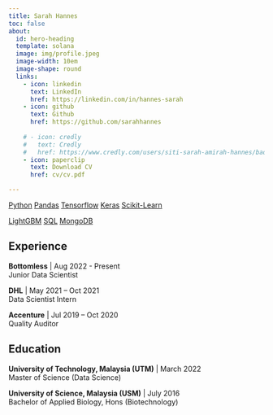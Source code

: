 ```yaml
---
title: Sarah Hannes
toc: false
about:
  id: hero-heading
  template: solana
  image: img/profile.jpeg
  image-width: 10em
  image-shape: round
  links:
    - icon: linkedin
      text: LinkedIn
      href: https://linkedin.com/in/hannes-sarah
    - icon: github
      text: Github
      href: https://github.com/sarahhannes
    
    # - icon: credly
    #   text: Credly
    #   href: https://www.credly.com/users/siti-sarah-amirah-hannes/badges
    - icon: paperclip
      text: Download CV
      href: cv/cv.pdf

---
```


:::{#hero-heading}

<!-- ::::: {#special .sidebar}
`Python` `Pandas` `Tensorflow` `Keras` `Scikit-Learn` `LightGBM` `SQL` `MongoDB` `Docker`
::::: -->

<div class="css-n5t0p3 snipcss-OGlox">
<a class="topic-tag__1jni" href="https://www.python.org/" target="_blank" rel="noopener noreferrer"><span data-size="xs" class="tag__24Rd">Python</span></a>
<a class="topic-tag__1jni" href="https://pandas.pydata.org/" target="_blank" rel="noopener noreferrer"><span data-size="xs" class="tag__24Rd">Pandas</span></a>
<a class="topic-tag__1jni" href="https://tensorflow.org/" target="_blank" rel="noopener noreferrer"><span data-size="xs" class="tag__24Rd">Tensorflow</span></a>
<a class="topic-tag__1jni" href="https://keras.io/" target="_blank" rel="noopener noreferrer"><span data-size="xs" class="tag__24Rd">Keras</span></a>
<a class="topic-tag__1jni" href="https://scikit-learn.org/stable/" target="_blank" rel="noopener noreferrer"><span data-size="xs" class="tag__24Rd">Scikit-Learn</span></a>

<a class="topic-tag__1jni" href="https://lightgbm.readthedocs.io/en/stable/" target="_blank" rel="noopener noreferrer"><span data-size="xs" class="tag__24Rd">LightGBM</span></a>
<a class="topic-tag__1jni" href="https://en.wikipedia.org/wiki/SQL" target="_blank" rel="noopener noreferrer"><span data-size="xs" class="tag__24Rd">SQL</span></a>
<a class="topic-tag__1jni" href="https://www.mongodb.com/" target="_blank" rel="noopener noreferrer"><span data-size="xs" class="tag__24Rd">MongoDB</span></a>
<!-- <a class="topic-tag__1jni" href="https://www.docker.com/" target="_blank" rel="noopener noreferrer"><span data-size="xs" class="tag__24Rd">Docker</span></a> -->
</div>

## Experience

**Bottomless**  |   Aug 2022 - Present\
Junior Data Scientist

**DHL**  |   May 2021 – Oct 2021\
Data Scientist Intern

**Accenture**  |   Jul 2019 – Oct 2020\
Quality Auditor

## Education

**University of Technology, Malaysia (UTM)**  |   March 2022\
Master of Science (Data Science)

**University of Science, Malaysia (USM)**  |   July 2016\
Bachelor of Applied Biology, Hons (Biotechnology)
:::